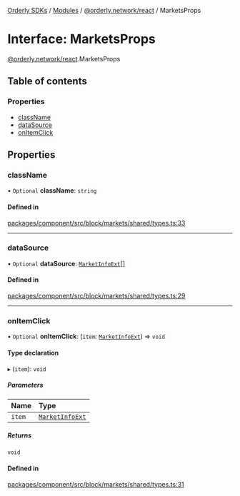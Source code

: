 [Orderly SDKs](/sdks/tech-doc/README) / [Modules](/sdks/tech-doc/modules) / [@orderly.network/react](/sdks/tech-doc/modules/orderly_network_react) / MarketsProps

# Interface: MarketsProps

[@orderly.network/react](/sdks/tech-doc/modules/orderly_network_react).MarketsProps

## Table of contents

### Properties

- [className](/sdks/tech-doc/interfaces/orderly_network_react.MarketsProps#classname)
- [dataSource](/sdks/tech-doc/interfaces/orderly_network_react.MarketsProps#datasource)
- [onItemClick](/sdks/tech-doc/interfaces/orderly_network_react.MarketsProps#onitemclick)

## Properties

### className

• `Optional` **className**: `string`

#### Defined in

[packages/component/src/block/markets/shared/types.ts:33](https://github.com/OrderlyNetwork/js-sdk/blob/ba995f2/packages/component/src/block/markets/shared/types.ts#L33)

___

### dataSource

• `Optional` **dataSource**: [`MarketInfoExt`](orderly_network_types.API.MarketInfoExt)[]

#### Defined in

[packages/component/src/block/markets/shared/types.ts:29](https://github.com/OrderlyNetwork/js-sdk/blob/ba995f2/packages/component/src/block/markets/shared/types.ts#L29)

___

### onItemClick

• `Optional` **onItemClick**: (`item`: [`MarketInfoExt`](orderly_network_types.API.MarketInfoExt)) => `void`

#### Type declaration

▸ (`item`): `void`

##### Parameters

| Name | Type |
| :------ | :------ |
| `item` | [`MarketInfoExt`](orderly_network_types.API.MarketInfoExt) |

##### Returns

`void`

#### Defined in

[packages/component/src/block/markets/shared/types.ts:31](https://github.com/OrderlyNetwork/js-sdk/blob/ba995f2/packages/component/src/block/markets/shared/types.ts#L31)
